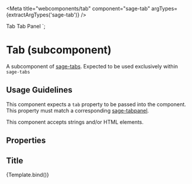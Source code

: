 


<Meta title="webcomponents/tab" component="sage-tab" argTypes={extractArgTypes('sage-tab')} />

<sage-tabs component-id="tabpanel-example" active-tab="tab-one">
  <sage-tab tab="tab-one">Tab</sage-tab>
  <sage-tabpanel tab="tab-one">Tab Panel</sage-tabpanel>
</sage-tabs>
`;

# Tab (subcomponent)

A subcomponent of [sage-tabs](/docs/webcomponents-tabs--primary). Expected to be used exclusively within `sage-tabs`

## Usage Guidelines

This component expects a `tab` property to be passed into the component. This property must match a corresponding [sage-tabpanel](/docs/webcomponents-tabpanel--default-story).

This component accepts strings and/or HTML elements.

## Properties

<ArgsTable of="sage-tab" />

## Title

<Canvas>
  <Story name="Default">
    {Template.bind()}
  </Story>
</Canvas>
